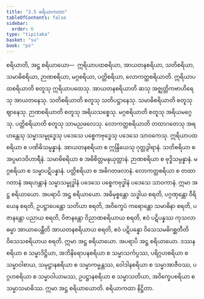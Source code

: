 ```yaml
---
title: "3.5 စရိယာကထာ"
tableOfContents: false
sidebar:
  order: 6
type: "tipitaka"
basket: "su"
book: "ps"
---
```



<DynamicBreadcrumb />

<Division number="28" book="ps">

<Paragraph number="1854" book="ps">
<Emphasis>စရိယာ</Emphasis>တိ, အဋ္ဌ စရိယာယော—  ဣရိယာပထစရိယာ, အာယတနစရိယာ, သတိစရိယာ, သမာဓိစရိယာ, ဉာဏစရိယာ, မဂ္ဂစရိယာ, ပတ္တိစရိယာ, လောကတ္ထစရိယာတိ.
</Paragraph>

<Paragraph number="1855" book="ps">
<Emphasis>ဣရိယာပထစရိယာ</Emphasis>တိ စတူသု ဣရိယာပထေသု. <Emphasis>အာယတနစရိယာ</Emphasis>တိ ဆသု အဇ္ဈတ္တိကဗာဟိရေသု အာယတနေသု. <Emphasis>သတိစရိယာ</Emphasis>တိ စတူသု သတိပဋ္ဌာနေသု. <Emphasis>သမာဓိစရိယာ</Emphasis>တိ စတူသု ဈာနေသု. <Emphasis>ဉာဏစရိယာ</Emphasis>တိ စတူသု အရိယသစ္စေသု. <Emphasis>မဂ္ဂစရိယာ</Emphasis>တိ စတူသု အရိယမဂ္ဂေသု. <Emphasis>ပတ္တိစရိယာ</Emphasis>တိ စတူသု သာမညဖလေသု. <Emphasis>လောကတ္ထစရိယာ</Emphasis>တိ တထာဂတေသု အရဟန္တေသု သမ္မာသမ္ဗုဒ္ဓေသု ပဒေသေ ပစ္စေကဗုဒ္ဓေသု ပဒေသေ သာဝကေသု.
</Paragraph>

<Paragraph number="1856" book="ps">
ဣရိယာပထစရိယာ စ ပဏိဓိသမ္ပန္နာနံ. အာယတနစရိယာ စ ဣန္ဒြိယေသု ဂုတ္တဒွါရာနံ. သတိစရိယာ စ အပ္ပမာဒဝိဟာရီနံ. သမာဓိစရိယာ စ အဓိစိတ္တမနုယုတ္တာနံ. ဉာဏစရိယာ စ ဗုဒ္ဓိသမ္ပန္နာနံ. မဂ္ဂစရိယာ စ သမ္မာပဋိပန္နာနံ. ပတ္တိစရိယာ စ အဓိဂတဖလာနံ. လောကတ္ထစရိယာ စ တထာဂတာနံ အရဟန္တာနံ သမ္မာသမ္ဗုဒ္ဓါနံ ပဒေသေ ပစ္စေကဗုဒ္ဓါနံ ပဒေသေ သာဝကာနံ. ဣမာ အဋ္ဌ စရိယာယော.
</Paragraph>

</Division>
<Division number="29" book="ps">

<Paragraph number="1857" book="ps">
အပရာပိ အဋ္ဌ စရိယာယော. အဓိမုစ္စန္တော သဒ္ဓါယ စရတိ, ပဂ္ဂဏှန္တော ဝီရိယေန စရတိ, ဥပဋ္ဌာပေန္တော သတိယာ စရတိ, အဝိက္ခေပံ ကရောန္တော သမာဓိနာ စရတိ, ပဇာနန္တော ပညာယ စရတိ, ဝိဇာနန္တော ဝိညာဏစရိယာယ စရတိ, ဧဝံ ပဋိပန္နဿ ကုသလာ ဓမ္မာ အာယာပေန္တီတိ အာယတနစရိယာယ စရတိ, ဧဝံ ပဋိပန္နော ဝိသေသမဓိဂစ္ဆတီတိ ဝိသေသစရိယာယ စရတိ. ဣမာ အဋ္ဌ စရိယာယော.
</Paragraph>

<Paragraph number="1858" book="ps">
အပရာပိ အဋ္ဌ စရိယာယော. ဒဿနစရိယာ စ သမ္မာဒိဋ္ဌိယာ, အဘိနိရောပနစရိယာ စ သမ္မာသင်္ကပ္ပဿ, ပရိဂ္ဂဟစရိယာ စ သမ္မာဝါစာယ, သမုဋ္ဌာနစရိယာ စ သမ္မာကမ္မန္တဿ, ဝေါဒါနစရိယာ စ သမ္မာအာဇီဝဿ, ပဂ္ဂဟစရိယာ စ သမ္မာဝါယာမဿ, ဥပဋ္ဌာနစရိယာ စ သမ္မာသတိယာ, အဝိက္ခေပစရိယာ စ သမ္မာသမာဓိဿ. ဣမာ အဋ္ဌ စရိယာယောတိ.

</Paragraph>
</Division>

<Paragraph number="1859" type="center" book="ps">
စရိယာကထာ နိဋ္ဌိတာ.
</Paragraph>
